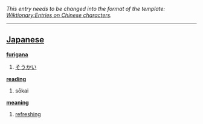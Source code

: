 ''This entry needs to be changed into the format of the template: [[Wiktionary:Entries on Chinese characters]].''
----

== [[Japanese]] ==                                          

'''[[furigana]]'''
# [[そうかい]]

'''[[reading]]'''
# sōkai

'''[[meaning]]'''
# [[refreshing]]